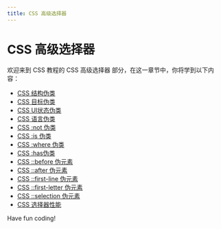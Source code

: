 ```yaml
---
title: CSS 高级选择器
---
```


# CSS 高级选择器

欢迎来到 CSS 教程的 CSS 高级选择器 部分，在这一章节中，你将学到以下内容：

- [CSS 结构伪类](./0-css-structural-pseudo-classes.mdx)
- [CSS 目标伪类](./1-css-target-pseudo-class.mdx)
- [CSS UI状态伪类](./2-css-ui-state-pseudo-class.mdx)
- [CSS 语言伪类](./3-css-language-pseudo-classes.mdx)
- [CSS :not 伪类](./4-cssnot-pseudo-class.mdx)
- [CSS :is 伪类](./5-cssis-pseudo-class.mdx)
- [CSS :where 伪类](./6-csswhere-pseudo-class.mdx)
- [CSS :has伪类](./7-csshas-pseudo-class.mdx)
- [CSS ::before 伪元素](./8-cssbefore-pseudo-element.mdx)
- [CSS ::after 伪元素](./9-cssafter-pseudo-element.mdx)
- [CSS ::first-line 伪元素](./10-cssfirst-line-pseudo-element.mdx)
- [CSS ::first-letter 伪元素](./11-cssfirst-letter-pseudo-element.mdx)
- [CSS ::selection 伪元素](./12-cssselection-pseudo-element.mdx)
- [CSS 选择器性能](./13-css-selector-performance.mdx)

Have fun coding!